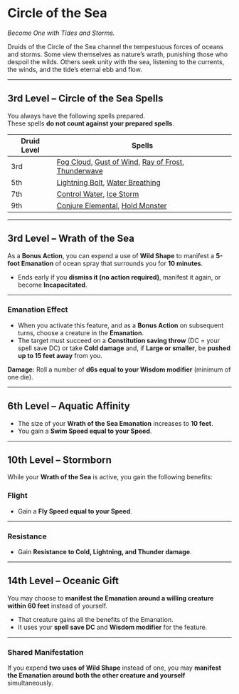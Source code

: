 # Circle of the Sea

_Become One with Tides and Storms._

Druids of the Circle of the Sea channel the tempestuous forces of oceans and storms. Some view themselves as nature’s wrath, punishing those who despoil the wilds. Others seek unity with the sea, listening to the currents, the winds, and the tide’s eternal ebb and flow.

---

## 3rd Level – Circle of the Sea Spells

You always have the following spells prepared.  
These spells **do not count against your prepared spells**.

| Druid Level | Spells                                                                                                                                                                                                                                             |
| ----------- | -------------------------------------------------------------------------------------------------------------------------------------------------------------------------------------------------------------------------------------------------- |
| 3rd         | [Fog Cloud](http://dnd2024.wikidot.com/spell:fog-cloud), [Gust of Wind](http://dnd2024.wikidot.com/spell:gust-of-wind), [Ray of Frost](http://dnd2024.wikidot.com/spell:ray-of-frost), [Thunderwave](http://dnd2024.wikidot.com/spell:thunderwave) |
| 5th         | [Lightning Bolt](http://dnd2024.wikidot.com/spell:lightning-bolt), [Water Breathing](http://dnd2024.wikidot.com/spell:water-breathing)                                                                                                             |
| 7th         | [Control Water](http://dnd2024.wikidot.com/spell:control-water), [Ice Storm](http://dnd2024.wikidot.com/spell:ice-storm)                                                                                                                           |
| 9th         | [Conjure Elemental](http://dnd2024.wikidot.com/spell:conjure-elemental), [Hold Monster](http://dnd2024.wikidot.com/spell:hold-monster)                                                                                                             |

---

## 3rd Level – Wrath of the Sea

As a **Bonus Action**, you can expend a use of **Wild Shape** to manifest a **5-foot Emanation** of ocean spray that surrounds you for **10 minutes**.

- Ends early if you **dismiss it (no action required)**, manifest it again, or become **Incapacitated**.

---

### Emanation Effect

- When you activate this feature, and as a **Bonus Action** on subsequent turns, choose a creature in the **Emanation**.
- The target must succeed on a **Constitution saving throw** (DC = your spell save DC) or take **Cold damage** and, if **Large or smaller**, be **pushed up to 15 feet away** from you.

**Damage:** Roll a number of **d6s equal to your Wisdom modifier** (minimum of one die).

---

## 6th Level – Aquatic Affinity

- The size of your **Wrath of the Sea Emanation** increases to **10 feet**.
- You gain a **Swim Speed equal to your Speed**.

---

## 10th Level – Stormborn

While your **Wrath of the Sea** is active, you gain the following benefits:

### Flight

- Gain a **Fly Speed equal to your Speed**.

---

### Resistance

- Gain **Resistance to Cold, Lightning, and Thunder damage**.

---

## 14th Level – Oceanic Gift

You may choose to **manifest the Emanation around a willing creature within 60 feet** instead of yourself.

- That creature gains all the benefits of the Emanation.
- It uses your **spell save DC** and **Wisdom modifier** for the feature.

---

### Shared Manifestation

If you expend **two uses of Wild Shape** instead of one, you may **manifest the Emanation around both the other creature and yourself** simultaneously.
